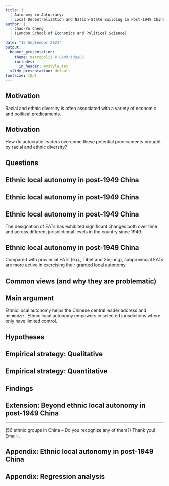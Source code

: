 ```yaml
---
title: |
  | Autonomy in Autocracy:
  | Local Decentralization and Nation-State Building in Post-1949 China
author: |
  | Chao-Yo Cheng
  | (London School of Economics and Political Science)
  |
date: "13 September 2021"
output:
  beamer_presentation:
    theme: metropolis # CambridgeUS
    includes:
      in_header: mystyle.tex
  slidy_presentation: default
fontsize: 10pt
---
```


## Motivation

\vspace{0.1cm}
\begincols
\begincol{.5\textwidth}
  Racial and ethnic diversity is often associated with a variety of economic and political predicaments.
  \vspace{0.1cm}
  \begin{small}
  \begin{itemize}
  \item Corruption and political rent-seeking
  \item Income inequality and discrimination
  \item Lack of local public goods provision and government services
  \item Conflicts within and across different states
  \end{itemize}
  \end{small}
\endcol
\begincol{.4\textwidth}
  \begin{figure}
  \centering
  \includegraphics[scale=0.45]{Figs/Books/al}
  \end{figure}
  \endcol
\endcols

## Motivation

\vspace{0.1cm}
\begincols
\begincol{.5\textwidth}
  How do autocratic leaders overcome these potential predicaments brought by racial and ethnic diversity?
  \vspace{0.25cm}
  \begin{small}
  \begin{itemize}
    \item Conventional wisdom asserts that autocrats usually dismiss and oppress ethnic cleavages.
    \vspace{0.15cm}
    \item History has seen dictators accommodating the needs of ethnic minority or non-core groups.
  \end{itemize}
  \end{small}
\endcol
\begincol{.4\textwidth}
  \begin{figure}
  \centering
  \includegraphics[scale=0.25]{Figs/Books/tm}
  \end{figure}
\endcol
\endcols

## Questions

\begin{itemize}
  \item Why do autocrats grant \textbf{ethnic local autonomy}?
  \vspace{0.15cm}
  \item When and where will autocrats designate \textbf{ethnic autonomous territories} (EATs)?
  \vspace{0.15cm}
  \item How can local (policy/administrative) decentralization contribute to political centralization?
\end{itemize}

## Ethnic local autonomy in post-1949 China

\vspace{0.1cm}
\begincols
\begincol{.4\textwidth}
  \begin{figure}
  \centering
  \includegraphics[scale=1.1]{Figs/local}
  \end{figure}
\endcol
\begincol{.5\textwidth}
  \begin{itemize}
    \item 5 \textbf{Ethnic autonomous regions}: Inner Mongolia (1947), Xinjiang (1955), Guangxi (1958), Ningxia (1958), and Tibet (1965).
    \vspace{0.2cm}
    \item 30 \textbf{Ethnic autonomous prefectures}.
    \vspace{0.2cm}
    \item 120 \textbf{Ethnic autonomous counties}.
  \end{itemize}
\endcol
\endcols

## Ethnic local autonomy in post-1949 China

\vspace{0.4cm}
\begin{itemize}
  \item About 14\% of the total population live in EATs.
  \item EATs account are present in more than $2/3$ of provinces.
\end{itemize}
\vspace{0.2cm}
\begin{figure}
  \centering
  \includegraphics[scale=0.37]{Figs/map}
\end{figure}
\begin{center}
[Partial map of China]
\end{center}

## Ethnic local autonomy in post-1949 China

\vspace{0.4cm}
The designation of EATs has exhibited significant changes both over time and across different jurisdictional levels in the country since 1949.
\vspace{0.2cm}
\begin{figure}
  \centering
  \includegraphics[scale=0.5]{Figs/create}
  \caption{Number of EAT designations, 1949-2003}
\end{figure}

## Ethnic local autonomy in post-1949 China

\vspace{0.4cm}
Compared with provincial EATs (e.g., Tibet and Xinjiang), subprovincial EATs are more active in exercising their granted local autonomy.
\vspace{0.1cm}
\begin{figure}
  \centering
  \includegraphics[scale=0.7]{Figs/autointro}
  \caption{EATs with autonomous regulations.}
\end{figure}

## Common views (and why they are problematic)

\vspace{0.2cm}
\begin{figure}
  \centering
  \includegraphics[scale=0.6]{Figs/common}
\end{figure}

## Main argument

Ethnic local autonomy helps the Chinese central leader address \textbf{the dilemma of delegation} and minimize \textbf{agency loss}.
  \begin{small}
  \begin{itemize}
    \item The central leader designates EATs to constrain the power of provincial elites who are likely to resist his command.
    \item The central leader is more likely to create EATs when he faces strong rivals within the central leadership.
  \end{itemize}
  \end{small}
Ethnic local autonomy empowers \textbf{local non-Han cadres} in selected jurisdictions where \textbf{Han provincial elites} only have limited control.
\vspace{0.1cm}
\begin{figure}
  \centering
  \includegraphics[scale=0.5]{Figs/chain}
  \caption{Delegation dynamics between the central leader, provincial elites, and sub-provincial jurisdictions.}
\end{figure}

## Hypotheses

\begin{itemize}
  \item EAT designations tend to take place when the central leader faces agent problems within and outside the central leadership.
  \begin{itemize}
	  \item The central leader is \textbf{more} likely to create EATs when the central leadership is fragmented.
	  \item The central leader is \textbf{more} likely to create EATs in provinces where the provincial leader has an independent, embedded local power base outside his reach.
	  \item The central leader is \textbf{less} likely to create EATs in provinces where the provincial leader has a connection with the center.
  \end{itemize}
\end{itemize}

## Empirical strategy: Qualitative

\begincols
\begincol{.43\textwidth}
  \begin{small}
  \begin{itemize}
  \item \textbf{Archival research} in the US, Hong Kong, and Mainland China.
  \item \textbf{Expert interviews}: Conversations with Han and non-Han cadres at the central and local levels across different provinces.
  \item \textbf{Comparative case studies}: Process tracing the designation of ethnic autonomous prefectures in post-1949 China.
  \end{itemize}
  \end{small}
\endcol
\begincol{.5\textwidth}
  \vspace{0.5cm}
  \begin{figure}
  \centering
  \includegraphics[scale=0.43]{Figs/sites_6}
\end{figure}
\endcol
\endcols

## Empirical strategy: Quantitative

\begin{itemize}
	\item \textbf{Supervised machine learning} and \textbf{social network analysis}: Capturing the \textit{connectedness} and \textit{network structure} among/between central and local cadres based on an original biographical dataset of Chinese political elites (1949-2003).
	\begin{itemize}
	  \item Between the pair of cadres, I create the indices of \textbf{connectedness} based on their \textbf{biographical simularity}.
	  \begin{figure}
  \centering
  \includegraphics[scale=0.52]{Figs/cpen}
\end{figure}
	  \item The same connectedness measure can be used to construct the information network of Politburo members and measure the degree of \textbf{central leadership fragmentation} by \textbf{community detection}.
	\end{itemize}
	\item \textbf{Multivariate regression}: Modeling the number of active EATs as a function of different explanatory and control variables.
\end{itemize}

## Findings

\begin{itemize}
  \item \textit{Ethnic local autonomy acts as an institution of agent control}.
  \begin{figure}
    \centering
    \includegraphics[scale=0.51]{Figs/findings}
  \end{figure}
  \item \textit{EATs can act as enclaves that constrain provincial elites' power}.
  \begin{itemize}
    \begin{small}
    \item Sub-provincial EATs are \textbf{more} likely to pass and revise autonomous regulations when the provincial elites are potentially defiant.
    \item Ruling non-Han cadres in sub-provincial EATs are \textbf{less} likely to have worked at the provincial level prior to their appointments.
    \end{small}
  \end{itemize}
\end{itemize}

## Extension: Beyond ethnic local autonomy in post-1949 China

\begin{itemize}
	\item Going \textbf{cross-national}: Post-WWII authoritarian regimes are more likely to introduce regional autonomy to ethnic minorities when their ruling power is contested within the inner circle.
	\vspace{0.2cm}
	\item Going back to \textbf{history}: Post-civil war \textit{decentralization} and \textit{state power consolidation} in imperial and Republican China:
	\begin{small}
	\begin{itemize}
	  \item Western Han dynasty (202 BC–220 AD): Kingdoms and marquis states.
	  \item The Kuomintang (KMT) regime (1928-1949 AD): Countering recalcitrant provincial warlords through the county-level self-government movement. 
	\end{itemize}
	\end{small}
\end{itemize}

---

\vspace{0.35cm}
\begincols
\begincol{.5\textwidth}
  \begin{figure}
  \centering
  \includegraphics[scale=0.35]{Figs/wanwan2}
  \end{figure}
  \centering
  \vspace{0.1cm}
  (56 ethnic groups in China -- Do you recognize any of them?)
\endcol
\begincol{.4\textwidth}
  Thank you!\
	\vspace{0.5cm}
	Email: \url{c.cheng23@lse.ac.uk}.
\endcol
\endcols

## Appendix: Ethnic local autonomy in post-1949 China

\begin{itemize}
	\item 1949-1958: Accommodation/toleration via the official recognition of non-Han ethnic categories and EAT designations.
	\item 1958-1978: Repressive assimilation during the Great Leap Forward and the suspension of ethnic local autonomy during the Cultural Revolution.
	\item 1978-1992: Restoration and expansion (the Law on Ethnic Local Autonomy was passed in 1984).
	\item 1992-current: EATs as the destination of patronage and subsidies. 
\end{itemize}

## Appendix: Regression analysis	

\begin{itemize}
	\item Dependent variable: Number of active EAT designations -- the creation, suspension, and restoration.
	\item Explanatory variables:	
	\begin{itemize}
	  \item Central fragmentation: The modularity of the Politburo network.
	  \item Local embeddedness: The connectedness between the provincial Party secretary and governor.
	  \item Central-local connectedness: The (relative) connectedness between the provincial Party secretary and the formal Party head.
	\end{itemize}
	\item Controls: Ethnic demography, economic productivity, provincial leadership turnover, provincial fixed effects, latent time trend, etc.
\end{itemize}
